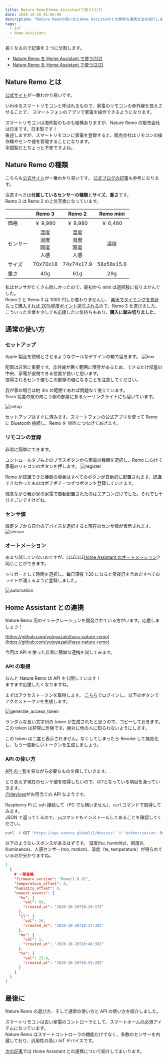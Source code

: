 ```yaml
---
title: Nature RemoをHome Assistantで使う[1/2]
date: 2020-10-28 01:00:00
description: "Nature Remoの使い方とHome Assistantとの簡単な連携方法を紹介します。"
tags:
  - IoT
  - Home Assistant
---
```



長くなるので記事を 2 つに分割します。

- [Nature Remo を Home Assistant で使う[1/2]](/nature-remoを-home-assistantで使う-1-2)
- [Nature Remo を Home Assistant で使う[2/2]](/nature-remoを-home-assistantで使う-2-2)

## Nature Remo とは

[公式サイト](https://nature.global/jp/nature-remo-3)が一番わかり易いです。

いわゆるスマートリモコンと呼ばれるもので、家電のリモコンの赤外線を覚えさせることで、
スマートフォンのアプリで家電を操作できるようになります。

スマートリモコンは海外製のものも結構ありますが、Nature Remo の販売会社は日本です。日本製です！  
後述しますが、スマートリモコンに家電を登録すると、販売会社はリモコンの操作権やセンサ値を管理することになります。  
中国製だとちょっと不安ですよね。

## Nature Remo の種類

こちらも[公式サイト](https://nature.global/jp/nature-remo-3)が一番わかり易いです。
[公式ブログの記事](https://nature.global/jp/blog/2020/6/25/remo3-difference)も参考になります。

注意すべきは**付属しているセンサーの種類**と**サイズ、重さ**です。  
Remo 3 は Remo 2 の上位互換になっています。

|          |               Remo 3                |               Remo 2                | Remo mini  |
| :------- | :---------------------------------: | :---------------------------------: | :--------: |
| 価格     |              ￥ 9,980               |              ￥ 8,980               |  ￥ 6,480  |
| センサー | 温度<br />湿度<br /> 照度<br />人感 | 温度<br />湿度<br /> 照度<br />人感 |    温度    |
| サイズ   |              70x70x18               |             74x74x17.9              | 58x58x15.6 |
| 重さ     |                 40g                 |                 61g                 |    29g     |

私はセンサがたくさん欲しかったので、最初から mini は選択肢に有りませんでした。  
Remo 2 と Remo 3 は 1000 円しか変わりませんし、
[楽天でタイミングを見計らって購入すれば 20%程度ポイント還元される](/楽天経済圏について)ので、Remo 3 を選びました。  
こういった企業を少しでも応援したい気持ちもあり、**購入に踏み切りました**。

<RakutenAffiliate
  url="https://hb.afl.rakuten.co.jp/ichiba/1d756ea1.2a4ca8db.1d756ea2.2302b4a0/?pc=https%3A%2F%2Fitem.rakuten.co.jp%2Fnature-remo%2Fremo-1w3%2F&link_type=picttext&ut=eyJwYWdlIjoiaXRlbSIsInR5cGUiOiJwaWN0dGV4dCIsInNpemUiOiIyNDB4MjQwIiwibmFtIjoxLCJuYW1wIjoicmlnaHQiLCJjb20iOjEsImNvbXAiOiJkb3duIiwicHJpY2UiOjEsImJvciI6MSwiY29sIjoxLCJiYnRuIjoxLCJwcm9kIjowLCJhbXAiOmZhbHNlfQ%3D%3D"
  title="Nature スマートリモコン Nature Remo 3 家電コントロール Amazon Alexa / Google Home / Siri 対応 GPS連携 温度センサー Bluetooth Low Energy Remo-1W3"
  imgurl="https://hbb.afl.rakuten.co.jp/hgb/1d756ea1.2a4ca8db.1d756ea2.2302b4a0/?me_id=1378660&item_id=10000006&pc=https%3A%2F%2Fthumbnail.image.rakuten.co.jp%2F%400_mall%2Fnature-remo%2Fcabinet%2Fremo-1w3%2Fimgrc0074113842.jpg%3F_ex%3D240x240&s=240x240&t=picttext"
  value="価格：9980円（税込、送料無料)"
  value_date="(2020/10/28時点)"
/>

## 通常の使い方

### セットアップ

Apple 製品を彷彿とさせるようなクールなデザインの箱で届きます。
![box](./IMG_0822.jpg)

配置は非常に重要です。赤外線が届く範囲に限界があるため、できるだけ部屋の中央、家電が直視できる位置が良いと思います。  
取得されるセンサ値もこの部屋の値になることを注意してください。

我が家の場合は約 4m の範囲であれば問題なく使えています。  
15cm 程度の壁の向こう側の部屋にあるシーリングライトにも届いています。

![setup](./IMG_0821.jpg)

セットアップはすぐに済みます。スマートフォンの公式アプリを使って Remo に Bluetooth 接続し、Remo を Wifi につなげてあげます。

### リモコンの登録

非常に簡単にできます。

コントロールタブ右上のプラスボタンから家電の種類を選択し、Remo に向けて家電のリモコンのボタンを押します。
![register](./IMG_0823.PNG)

Remo が認識できた機器の場合はすべてのボタンが自動的に配置されます。認識できなかったものはポチポチ一つずつボタンを登録していきます。

残念ながら我が家の家電で自動配置されたのはエアコンだけでした。それでも十分すごいですけどね。

### センサ値

設定タブから自分のデバイスを選択すると現在のセンサ値が表示されます。
![sensor](./IMG_0824.PNG)

### オートメーション

あまり試していないのですが、ほぼほぼ[Home Assistant のオートメーション](/home-assitantのオートメーション)と同じことができます。

トリガーとして時間を選択し、毎日深夜 1:30 になると常夜灯を含めたすべてのライトが消えるように登録しました。

![automation](./IMG_0825.PNG)

## Home Assistant との連携

Nature Remo 用のインテグレーションを開発されている方がいます。応援しましょう！

[https://github.com/yutoyazaki/hass-nature-remo](https://github.com/yutoyazaki/hass-nature-remo)

今回は API を使った非常に簡単な連携を試してみます。

### API の取得

なんと Nature Remo は API を公開しています！  
ますます応援したくなりますね。

まずはアクセストークンを取得します。
[こちら](https://home.nature.global/home)でログインし、以下のボタンでアクセストークンを生成します。

![generate_access_token](./token.png)

ランダムな長い文字列の token が生成されたと思うので、コピーしておきます。  
この token は非常に危険です。絶対に他の人に知られないようにします。

この token は二度と表示されません。なくしてしまったら Revoke して無効化し、もう一度新しいトークンを生成しましょう。

### API の使い方

[API の一覧](https://swagger.nature.global/)を見ながら必要なものを探していきます。

とりあえず現在のセンサ値を取得したいので、`GET`となっている項目を漁っていきます。  
[/1/devices](https://swagger.nature.global/#/default/get_1_devices)がお目当ての API なようです。

Raspberry Pi に ssh 接続して（PC でも構いません）、`curl`コマンドで取得してみます。  
JSON で返ってくるので、`jq`コマンドもインストールしてあることを確認してください。

```bash
curl -X GET "https://api.nature.global/1/devices" -H "authorization: Bearer ここにアクセストークン" | jq
```

以下のようなレスポンスがあるはずです。
湿度(hu, humidity)、照度(il, illuminance)、人感センサー(mo, motion)、温度（te, temperature）が得られているのが分かりますね。

```json
[
  {
    # 一部省略
    "firmware_version": "Remo/1.0.32",
    "temperature_offset": 0,
    "humidity_offset": 0,
    "newest_events": {
      "hu": {
        "val": 60,
        "created_at": "2020-10-28T10:29:17Z"
      },
      "il": {
        "val": 20,
        "created_at": "2020-10-28T10:37:30Z"
      },
      "mo": {
        "val": 1,
        "created_at": "2020-10-28T10:48:38Z"
      },
      "te": {
        "val": 23.4,
        "created_at": "2020-10-28T10:55:20Z"
      }
    }
  }
]
```

## 最後に

Nature Remo の選び方、そして通常の使い方と API の使い方を紹介しました。

スマートリモコンは古い家電のコントローラとして、スマートホームの必須アイテムになっています。  
Nature Remo はスマートコントローラの機能だけでなく、多数のセンサーを内蔵しており、汎用性の高い IoT デバイスです。

[次の記事](/nature-remoを-home-assistantで使う-2-2)では Home Assistant との連携について紹介してまいります。

<RakutenAffiliate
  url="https://hb.afl.rakuten.co.jp/ichiba/1d756ea1.2a4ca8db.1d756ea2.2302b4a0/?pc=https%3A%2F%2Fitem.rakuten.co.jp%2Fnature-remo%2Fremo-1w3%2F&link_type=picttext&ut=eyJwYWdlIjoiaXRlbSIsInR5cGUiOiJwaWN0dGV4dCIsInNpemUiOiIyNDB4MjQwIiwibmFtIjoxLCJuYW1wIjoicmlnaHQiLCJjb20iOjEsImNvbXAiOiJkb3duIiwicHJpY2UiOjEsImJvciI6MSwiY29sIjoxLCJiYnRuIjoxLCJwcm9kIjowLCJhbXAiOmZhbHNlfQ%3D%3D"
  title="Nature スマートリモコン Nature Remo 3 家電コントロール Amazon Alexa / Google Home / Siri 対応 GPS連携 温度センサー Bluetooth Low Energy Remo-1W3"
  imgurl="https://hbb.afl.rakuten.co.jp/hgb/1d756ea1.2a4ca8db.1d756ea2.2302b4a0/?me_id=1378660&item_id=10000006&pc=https%3A%2F%2Fthumbnail.image.rakuten.co.jp%2F%400_mall%2Fnature-remo%2Fcabinet%2Fremo-1w3%2Fimgrc0074113842.jpg%3F_ex%3D240x240&s=240x240&t=picttext"
  value="価格：9980円（税込、送料無料)"
  value_date="(2020/10/28時点)"
/>
